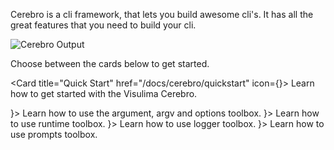 
Cerebro is a cli framework, that lets you build awesome cli's.
It has all the great features that you need to build your cli.

![Cerebro Output](/assets/cerebro/cerebro_output.png)

Choose between the cards below to get started.

<Card title="Quick Start" href="/docs/cerebro/quickstart" icon={<Play size={20} />}>
    Learn how to get started with the Visulima Cerebro.
</Card>

<CardGroup cols={3}>
    <Card title="Positional argument, argv and options toolbox" href="/docs/cerebro/toolbox/parameters" icon={<Puzzle size={20} />}>
        Learn how to use the argument, argv and options toolbox.
    </Card>
    <Card title="Runtime toolbox" href="/docs/cerebro/toolbox/runtime" icon={<Puzzle size={20} />}>
        Learn how to use runtime toolbox.
    </Card>
</CardGroup>
<CardGroup cols={3}>
    <Card title="Logger toolbox" href="/docs/cerebro/toolbox/logger" icon={<Puzzle size={20} />}>
        Learn how to use logger toolbox.
    </Card>
    <Card title="Prompts toolbox" href="/docs/cerebro/toolbox/prompts" icon={<Puzzle size={20} />}>
        Learn how to use prompts toolbox.
    </Card>
</CardGroup>
